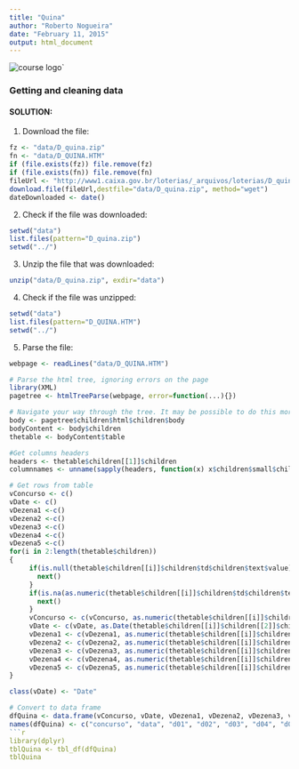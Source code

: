```yaml
---
title: "Quina"
author: "Roberto Nogueira"
date: "February 11, 2015"
output: html_document
---
```


![course logo](images/getting_and_cleaning_data.jpg)`

### Getting and cleaning data

#### SOLUTION:
1. Download the file:
```r
fz <- "data/D_quina.zip"
fn <- "data/D_QUINA.HTM"
if (file.exists(fz)) file.remove(fz)
if (file.exists(fn)) file.remove(fn)
fileUrl <- "http://www1.caixa.gov.br/loterias/_arquivos/loterias/D_quina.zip"
download.file(fileUrl,destfile="data/D_quina.zip", method="wget")
dateDownloaded <- date()
```

2. Check if the file was downloaded:
```r
setwd("data")
list.files(pattern="D_quina.zip")
setwd("../")
```

3. Unzip the file that was downloaded:
```r
unzip("data/D_quina.zip", exdir="data")
```

4. Check if the file was unzipped:
```r
setwd("data")
list.files(pattern="D_QUINA.HTM")
setwd("../")
```

5. Parse the file:
```r
webpage <- readLines("data/D_QUINA.HTM")

# Parse the html tree, ignoring errors on the page
library(XML)
pagetree <- htmlTreeParse(webpage, error=function(...){})

# Navigate your way through the tree. It may be possible to do this more efficiently using getNodeSet
body <- pagetree$children$html$children$body 
bodyContent <- body$children
thetable <- bodyContent$table

#Get columns headers
headers <- thetable$children[[1]]$children
columnnames <- unname(sapply(headers, function(x) x$children$small$children$font$children$text))

# Get rows from table
vConcurso <- c()
vDate <- c()
vDezena1 <-c()
vDezena2 <-c()
vDezena3 <-c()
vDezena4 <-c()
vDezena5 <-c()
for(i in 2:length(thetable$children))
{
     if(is.null(thetable$children[[i]]$children$td$children$text$value)) {
       next()
     }
     if(is.na(as.numeric(thetable$children[[i]]$children$td$children$text$value))) {
       next()
     }
     vConcurso <- c(vConcurso, as.numeric(thetable$children[[i]]$children$td$children$text$value))
     vDate <- c(vDate, as.Date(thetable$children[[i]]$children[[2]]$children$text$value, "%d/%m/%Y"))
     vDezena1 <- c(vDezena1, as.numeric(thetable$children[[i]]$children[[3]]$children$text$value))
     vDezena2 <- c(vDezena2, as.numeric(thetable$children[[i]]$children[[4]]$children$text$value))
     vDezena3 <- c(vDezena3, as.numeric(thetable$children[[i]]$children[[5]]$children$text$value))
     vDezena4 <- c(vDezena4, as.numeric(thetable$children[[i]]$children[[6]]$children$text$value))
     vDezena5 <- c(vDezena5, as.numeric(thetable$children[[i]]$children[[7]]$children$text$value))
}

class(vDate) <- "Date"

# Convert to data frame
dfQuina <- data.frame(vConcurso, vDate, vDezena1, vDezena2, vDezena3, vDezena4, vDezena5)
names(dfQuina) <- c("concurso", "data", "d01", "d02", "d03", "d04", "d05")
```r
library(dplyr)
tblQuina <- tbl_df(dfQuina)
tblQuina
```
